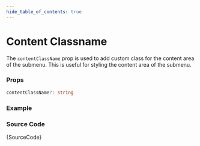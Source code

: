 ```yaml
---
hide_table_of_contents: true
---
```



# Content Classname

The `contentClassName` prop is used to add custom class for the content area of the submenu. This is useful for styling the content area of the submenu.

### Props

```ts noCopy
contentClassName?: string
```

### Example

<BrowserWindow>
  <Provider>
    <ContentClassname />
  </Provider>
</BrowserWindow>

### Source Code

<TsToJsCodeSnippet>{SourceCode}</TsToJsCodeSnippet>
